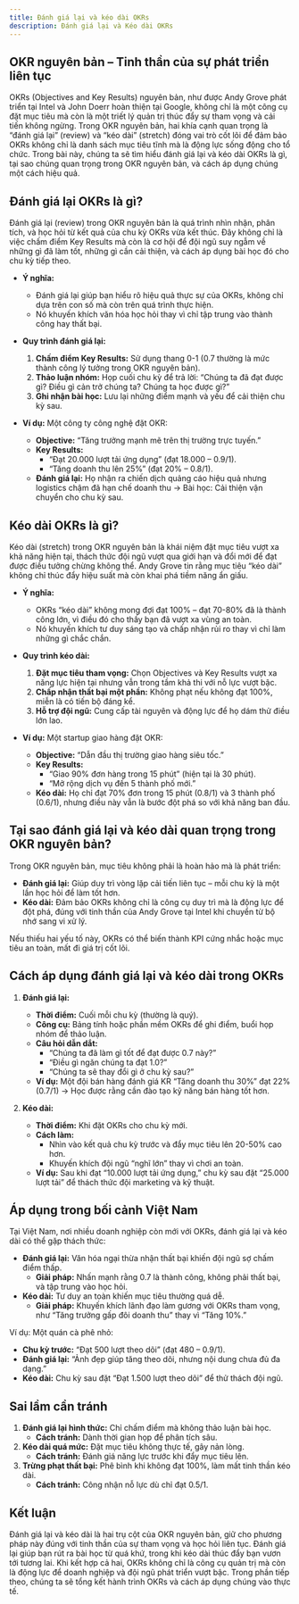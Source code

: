 ```yaml
---
title: Đánh giá lại và kéo dài OKRs
description: Đánh giá lại và Kéo dài OKRs
---
```


## OKR nguyên bản – Tinh thần của sự phát triển liên tục
OKRs (Objectives and Key Results) nguyên bản, như được Andy Grove phát triển tại Intel và John Doerr hoàn thiện tại Google, không chỉ là một công cụ đặt mục tiêu mà còn là một triết lý quản trị thúc đẩy sự tham vọng và cải tiến không ngừng. Trong OKR nguyên bản, hai khía cạnh quan trọng là “đánh giá lại” (review) và “kéo dài” (stretch) đóng vai trò cốt lõi để đảm bảo OKRs không chỉ là danh sách mục tiêu tĩnh mà là động lực sống động cho tổ chức. Trong bài này, chúng ta sẽ tìm hiểu đánh giá lại và kéo dài OKRs là gì, tại sao chúng quan trọng trong OKR nguyên bản, và cách áp dụng chúng một cách hiệu quả.

## Đánh giá lại OKRs là gì?
Đánh giá lại (review) trong OKR nguyên bản là quá trình nhìn nhận, phân tích, và học hỏi từ kết quả của chu kỳ OKRs vừa kết thúc. Đây không chỉ là việc chấm điểm Key Results mà còn là cơ hội để đội ngũ suy ngẫm về những gì đã làm tốt, những gì cần cải thiện, và cách áp dụng bài học đó cho chu kỳ tiếp theo.

- **Ý nghĩa:**  
  - Đánh giá lại giúp bạn hiểu rõ hiệu quả thực sự của OKRs, không chỉ dựa trên con số mà còn trên quá trình thực hiện.  
  - Nó khuyến khích văn hóa học hỏi thay vì chỉ tập trung vào thành công hay thất bại.  

- **Quy trình đánh giá lại:**  
  1. **Chấm điểm Key Results:** Sử dụng thang 0-1 (0.7 thường là mức thành công lý tưởng trong OKR nguyên bản).  
  2. **Thảo luận nhóm:** Họp cuối chu kỳ để trả lời: “Chúng ta đã đạt được gì? Điều gì cản trở chúng ta? Chúng ta học được gì?”  
  3. **Ghi nhận bài học:** Lưu lại những điểm mạnh và yếu để cải thiện chu kỳ sau.  

- **Ví dụ:** Một công ty công nghệ đặt OKR:  
  - **Objective:** “Tăng trưởng mạnh mẽ trên thị trường trực tuyến.”  
  - **Key Results:**  
    - “Đạt 20.000 lượt tải ứng dụng” (đạt 18.000 – 0.9/1).  
    - “Tăng doanh thu lên 25%” (đạt 20% – 0.8/1).  
  - **Đánh giá lại:** Họ nhận ra chiến dịch quảng cáo hiệu quả nhưng logistics chậm đã hạn chế doanh thu → Bài học: Cải thiện vận chuyển cho chu kỳ sau.

## Kéo dài OKRs là gì?
Kéo dài (stretch) trong OKR nguyên bản là khái niệm đặt mục tiêu vượt xa khả năng hiện tại, thách thức đội ngũ vượt qua giới hạn và đổi mới để đạt được điều tưởng chừng không thể. Andy Grove tin rằng mục tiêu “kéo dài” không chỉ thúc đẩy hiệu suất mà còn khai phá tiềm năng ẩn giấu.

- **Ý nghĩa:**  
  - OKRs “kéo dài” không mong đợi đạt 100% – đạt 70-80% đã là thành công lớn, vì điều đó cho thấy bạn đã vượt xa vùng an toàn.  
  - Nó khuyến khích tư duy sáng tạo và chấp nhận rủi ro thay vì chỉ làm những gì chắc chắn.  

- **Quy trình kéo dài:**  
  1. **Đặt mục tiêu tham vọng:** Chọn Objectives và Key Results vượt xa năng lực hiện tại nhưng vẫn trong tầm khả thi với nỗ lực vượt bậc.  
  2. **Chấp nhận thất bại một phần:** Không phạt nếu không đạt 100%, miễn là có tiến bộ đáng kể.  
  3. **Hỗ trợ đội ngũ:** Cung cấp tài nguyên và động lực để họ dám thử điều lớn lao.  

- **Ví dụ:** Một startup giao hàng đặt OKR:  
  - **Objective:** “Dẫn đầu thị trường giao hàng siêu tốc.”  
  - **Key Results:**  
    - “Giao 90% đơn hàng trong 15 phút” (hiện tại là 30 phút).  
    - “Mở rộng dịch vụ đến 5 thành phố mới.”  
  - **Kéo dài:** Họ chỉ đạt 70% đơn trong 15 phút (0.8/1) và 3 thành phố (0.6/1), nhưng điều này vẫn là bước đột phá so với khả năng ban đầu.

## Tại sao đánh giá lại và kéo dài quan trọng trong OKR nguyên bản?
Trong OKR nguyên bản, mục tiêu không phải là hoàn hảo mà là phát triển:  
- **Đánh giá lại:** Giúp duy trì vòng lặp cải tiến liên tục – mỗi chu kỳ là một lần học hỏi để làm tốt hơn.  
- **Kéo dài:** Đảm bảo OKRs không chỉ là công cụ duy trì mà là động lực để đột phá, đúng với tinh thần của Andy Grove tại Intel khi chuyển từ bộ nhớ sang vi xử lý.  

Nếu thiếu hai yếu tố này, OKRs có thể biến thành KPI cứng nhắc hoặc mục tiêu an toàn, mất đi giá trị cốt lõi.

## Cách áp dụng đánh giá lại và kéo dài trong OKRs

1. **Đánh giá lại:**  
   - **Thời điểm:** Cuối mỗi chu kỳ (thường là quý).  
   - **Công cụ:** Bảng tính hoặc phần mềm OKRs để ghi điểm, buổi họp nhóm để thảo luận.  
   - **Câu hỏi dẫn dắt:**  
     - “Chúng ta đã làm gì tốt để đạt được 0.7 này?”  
     - “Điều gì ngăn chúng ta đạt 1.0?”  
     - “Chúng ta sẽ thay đổi gì ở chu kỳ sau?”  
   - **Ví dụ:** Một đội bán hàng đánh giá KR “Tăng doanh thu 30%” đạt 22% (0.7/1) → Học được rằng cần đào tạo kỹ năng bán hàng tốt hơn.

2. **Kéo dài:**  
   - **Thời điểm:** Khi đặt OKRs cho chu kỳ mới.  
   - **Cách làm:**  
     - Nhìn vào kết quả chu kỳ trước và đẩy mục tiêu lên 20-50% cao hơn.  
     - Khuyến khích đội ngũ “nghĩ lớn” thay vì chơi an toàn.  
   - **Ví dụ:** Sau khi đạt “10.000 lượt tải ứng dụng,” chu kỳ sau đặt “25.000 lượt tải” để thách thức đội marketing và kỹ thuật.

## Áp dụng trong bối cảnh Việt Nam
Tại Việt Nam, nơi nhiều doanh nghiệp còn mới với OKRs, đánh giá lại và kéo dài có thể gặp thách thức:  
- **Đánh giá lại:** Văn hóa ngại thừa nhận thất bại khiến đội ngũ sợ chấm điểm thấp.  
  - **Giải pháp:** Nhấn mạnh rằng 0.7 là thành công, không phải thất bại, và tập trung vào học hỏi.  
- **Kéo dài:** Tư duy an toàn khiến mục tiêu thường quá dễ.  
  - **Giải pháp:** Khuyến khích lãnh đạo làm gương với OKRs tham vọng, như “Tăng trưởng gấp đôi doanh thu” thay vì “Tăng 10%.”  

Ví dụ: Một quán cà phê nhỏ:  
- **Chu kỳ trước:** “Đạt 500 lượt theo dõi” (đạt 480 – 0.9/1).  
- **Đánh giá lại:** “Ảnh đẹp giúp tăng theo dõi, nhưng nội dung chưa đủ đa dạng.”  
- **Kéo dài:** Chu kỳ sau đặt “Đạt 1.500 lượt theo dõi” để thử thách đội ngũ.

## Sai lầm cần tránh
1. **Đánh giá lại hình thức:** Chỉ chấm điểm mà không thảo luận bài học.  
   - **Cách tránh:** Dành thời gian họp để phân tích sâu.  
2. **Kéo dài quá mức:** Đặt mục tiêu không thực tế, gây nản lòng.  
   - **Cách tránh:** Đánh giá năng lực trước khi đẩy mục tiêu lên.  
3. **Trừng phạt thất bại:** Phê bình khi không đạt 100%, làm mất tinh thần kéo dài.  
   - **Cách tránh:** Công nhận nỗ lực dù chỉ đạt 0.5/1.

## Kết luận
Đánh giá lại và kéo dài là hai trụ cột của OKR nguyên bản, giữ cho phương pháp này đúng với tinh thần của sự tham vọng và học hỏi liên tục. Đánh giá lại giúp bạn rút ra bài học từ quá khứ, trong khi kéo dài thúc đẩy bạn vươn tới tương lai. Khi kết hợp cả hai, OKRs không chỉ là công cụ quản trị mà còn là động lực để doanh nghiệp và đội ngũ phát triển vượt bậc. Trong phần tiếp theo, chúng ta sẽ tổng kết hành trình OKRs và cách áp dụng chúng vào thực tế.

